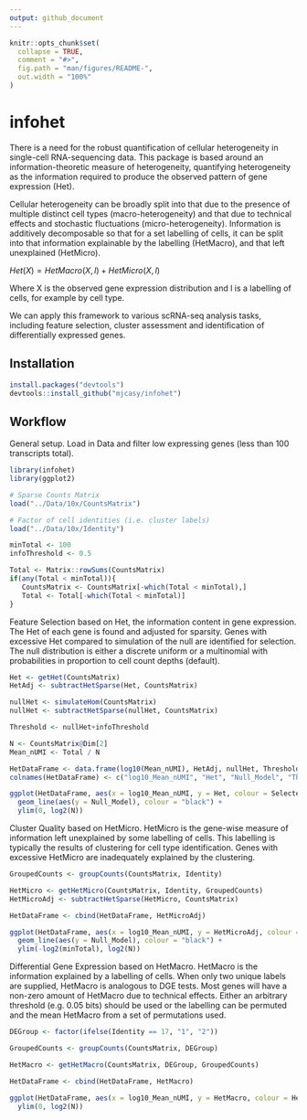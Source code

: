 ```yaml
---
output: github_document
---
```


<!-- README.md is generated from README.Rmd. Please edit that file -->

```r
knitr::opts_chunk$set(
  collapse = TRUE,
  comment = "#>",
  fig.path = "man/figures/README-",
  out.width = "100%"
)
```

# infohet

<!-- badges: start -->
<!-- badges: end -->

There is a need for the robust quantification of cellular heterogeneity in single-cell RNA-sequencing data. This package is based around an information-theoretic measure of heterogeneity, quantifying heterogeneity as the information required to produce the observed pattern of gene expression (Het).
 
Cellular heterogeneity can be broadly split into that due to the presence of multiple distinct cell types (macro-heterogeneity) and that due to technical effects and stochastic fluctuations (micro-heterogeneity). Information is additively decomposable so that for a set labelling of cells, it can be split into that information explainable by the labelling (HetMacro), and that left unexplained (HetMicro).
 
$Het(X) = HetMacro(X,l) + HetMicro(X,l)$

Where X is the observed gene expression distribution and l is a labelling of cells, for example by cell type.

We can apply this framework to various scRNA-seq analysis tasks, including feature selection, cluster assessment and identification of differentially expressed genes.


## Installation

``` r
install.packages("devtools")
devtools::install_github("mjcasy/infohet")
```

## Workflow

General setup. Load in Data and filter low expressing genes (less than 100 transcripts total). 

```r
library(infohet)
library(ggplot2)

# Sparse Counts Matrix
load("../Data/10x/CountsMatrix")

# Factor of cell identities (i.e. cluster labels)
load("../Data/10x/Identity")

minTotal <- 100
infoThreshold <- 0.5

Total <- Matrix::rowSums(CountsMatrix)
if(any(Total < minTotal)){
   CountsMatrix <- CountsMatrix[-which(Total < minTotal),]
   Total <- Total[-which(Total < minTotal)]
}
```

Feature Selection based on Het, the information content in gene expression. 
The Het of each gene is found and adjusted for sparsity. Genes with excessive Het compared to simulation of the null are identified for selection. 
The null distribution is either a discrete uniform or a multinomial with probabilities in proportion to cell count depths (default).

```r
Het <- getHet(CountsMatrix)
HetAdj <- subtractHetSparse(Het, CountsMatrix)

nullHet <- simulateHom(CountsMatrix)
nullHet <- subtractHetSparse(nullHet, CountsMatrix)

Threshold <- nullHet+infoThreshold

N <- CountsMatrix@Dim[2]
Mean_nUMI <- Total / N

HetDataFrame <- data.frame(log10(Mean_nUMI), HetAdj, nullHet, Threshold, HetAdj > Threshold)
colnames(HetDataFrame) <- c("log10_Mean_nUMI", "Het", "Null_Model", "Threshold", "Selected")

ggplot(HetDataFrame, aes(x = log10_Mean_nUMI, y = Het, colour = Selected)) + geom_point() +
  geom_line(aes(y = Null_Model), colour = "black") + 
  ylim(0, log2(N))
```

Cluster Quality based on HetMicro. 
HetMicro is the gene-wise measure of information left unexplained by some labelling of cells. This labelling is typically the results of clustering for cell type identification. Genes with excessive HetMicro are inadequately explained by the clustering.

```r
GroupedCounts <- groupCounts(CountsMatrix, Identity)

HetMicro <- getHetMicro(CountsMatrix, Identity, GroupedCounts)
HetMicroAdj <- subtractHetSparse(HetMicro, CountsMatrix)

HetDataFrame <- cbind(HetDataFrame, HetMicroAdj)

ggplot(HetDataFrame, aes(x = log10_Mean_nUMI, y = HetMicroAdj, colour = Selected)) + geom_point() +
  geom_line(aes(y = Null_Model), colour = "black") + 
  ylim(-log2(minTotal), log2(N))
```

Differential Gene Expression based on HetMacro. 
HetMacro is the information explained by a labelling of cells. When only two unique labels are supplied, HetMacro is analogous to DGE tests. Most genes will have a non-zero amount of HetMacro due to technical effects. Either an arbitrary threshold (e.g. 0.05 bits) should be used or the labelling can be permuted and the mean HetMacro from a set of permutations used. 

```r
DEGroup <- factor(ifelse(Identity == 17, "1", "2"))

GroupedCounts <- groupCounts(CountsMatrix, DEGroup)

HetMacro <- getHetMacro(CountsMatrix, DEGroup, GroupedCounts)

HetDataFrame <- cbind(HetDataFrame, HetMacro)

ggplot(HetDataFrame, aes(x = log10_Mean_nUMI, y = HetMacro, colour = HetMacro > 0.05)) + geom_point() +
  ylim(0, log2(N))
```

